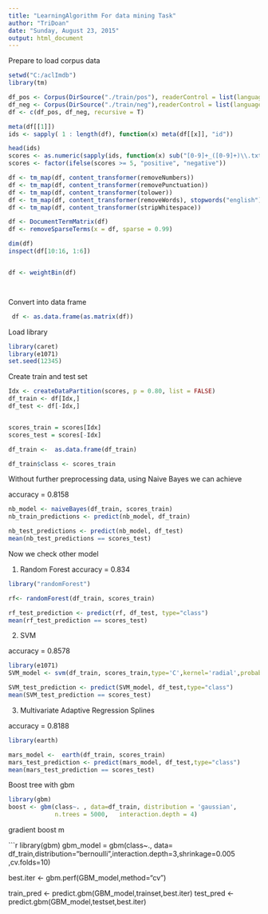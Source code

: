 ```yaml
---
title: "LearningAlgorithm For data mining Task"
author: "TriDoan"
date: "Sunday, August 23, 2015"
output: html_document
---
```


Prepare to load corpus data 

```r
setwd("C:/aclImdb")
library(tm)

df_pos <- Corpus(DirSource("./train/pos"), readerControl = list(language = "en"))
df_neg <- Corpus(DirSource("./train/neg"),readerControl = list(language = "en"))
df <- c(df_pos, df_neg, recursive = T)

meta(df[[1]])
ids <- sapply( 1 : length(df), function(x) meta(df[[x]], "id"))

head(ids)
scores <- as.numeric(sapply(ids, function(x) sub("[0-9]+_([0-9]+)\\.txt", "\\1", x)))
scores <- factor(ifelse(scores >= 5, "positive", "negative"))

df <- tm_map(df, content_transformer(removeNumbers))
df <- tm_map(df, content_transformer(removePunctuation))
df <- tm_map(df, content_transformer(tolower))
df <- tm_map(df, content_transformer(removeWords), stopwords("english"))
df <- tm_map(df, content_transformer(stripWhitespace))

df <- DocumentTermMatrix(df)
df <- removeSparseTerms(x = df, sparse = 0.99)

dim(df)
inspect(df[10:16, 1:6])


df <- weightBin(df)




```
Convert into data frame

```r
 df <- as.data.frame(as.matrix(df))
```
Load library
```r
library(caret)
library(e1071)
set.seed(12345)

```
Create train and test set

```r
Idx <- createDataPartition(scores, p = 0.80, list = FALSE)
df_train <- df[Idx,]
df_test <- df[-Idx,]


scores_train = scores[Idx]
scores_test = scores[-Idx]

df_train <-  as.data.frame(df_train)

df_train$class <- scores_train

```

Without further preprocessing data, using Naive Bayes we can achieve

accuracy =  0.8158

```r

nb_model <- naiveBayes(df_train, scores_train)
nb_train_predictions <- predict(nb_model, df_train)

nb_test_predictions <- predict(nb_model, df_test)
mean(nb_test_predictions == scores_test)

```
Now we check other model

1. Random Forest
accuracy = 0.834

```r
library("randomForest")

rf<- randomForest(df_train, scores_train)

rf_test_prediction <- predict(rf, df_test, type="class")
mean(rf_test_prediction == scores_test)
```

2. SVM

accuracy = 0.8578
```r

library(e1071)
SVM_model <- svm(df_train, scores_train,type='C',kernel='radial',probability = FALSE)

SVM_test_prediction <- predict(SVM_model, df_test,type="class")
mean(SVM_test_prediction == scores_test)

```
3. Multivariate Adaptive Regression Splines

accuracy = 0.8188

```r
library(earth)

mars_model <-  earth(df_train, scores_train)
mars_test_prediction <- predict(mars_model, df_test,type="class")
mean(mars_test_prediction == scores_test)
```
Boost tree with gbm

```r
library(gbm)
boost <- gbm(class~. , data=df_train, distribution = 'gaussian', 
             n.trees = 5000,   interaction.depth = 4)


```
 gradient boost m

```r
library(gbm)
gbm_model = gbm(class~., data= df_train,distribution="bernoulli",interaction.depth=3,shrinkage=0.005 ,cv.folds=10)

best.iter <- gbm.perf(GBM_model,method="cv")

train_pred <- predict.gbm(GBM_model,trainset,best.iter)
test_pred <- predict.gbm(GBM_model,testset,best.iter)
